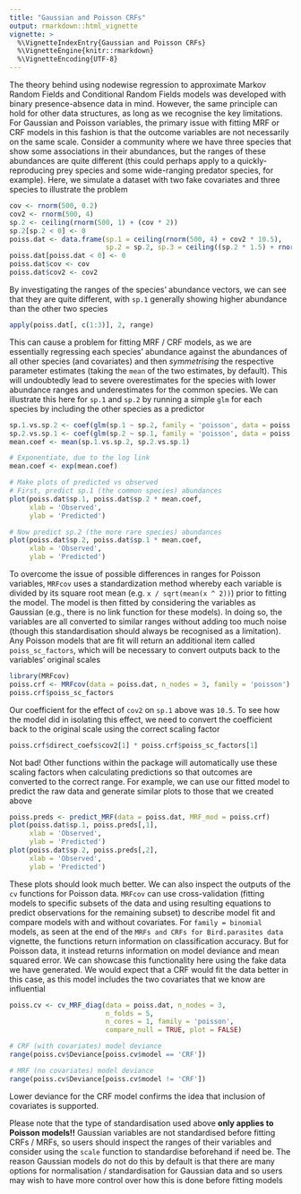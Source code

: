 ```yaml
---
title: "Gaussian and Poisson CRFs"
output: rmarkdown::html_vignette
vignette: >
  %\VignetteIndexEntry{Gaussian and Poisson CRFs}
  %\VignetteEngine{knitr::rmarkdown}
  %\VignetteEncoding{UTF-8}
---
```


The theory behind using nodewise regression to approximate Markov Random Fields and Conditional Random Fields models was developed with binary presence-absence data in mind. However, the same principle can hold for other data structures, as long as we recognise the key limitations. For Gaussian and Poisson variables, the primary issue with fitting MRF or CRF models in this fashion is that the outcome variables are not necessarily on the same scale. Consider a community where we have three species that show some associations in their abundances, but the ranges of these abundances are quite different (this could perhaps apply to a quickly-reproducing prey species and some wide-ranging predator species, for example). Here, we simulate a dataset with two fake covariates and three species to illustrate the problem
```r
cov <- rnorm(500, 0.2)
cov2 <- rnorm(500, 4)
sp.2 <- ceiling(rnorm(500, 1) + (cov * 2))
sp.2[sp.2 < 0] <- 0
poiss.dat <- data.frame(sp.1 = ceiling(rnorm(500, 4) + cov2 * 10.5),
                        sp.2 = sp.2, sp.3 = ceiling((sp.2 * 1.5) + rnorm(500, 0.1)))
poiss.dat[poiss.dat < 0] <- 0
poiss.dat$cov <- cov
poiss.dat$cov2 <- cov2
```

By investigating the ranges of the species' abundance vectors, we can see that they are quite different, with `sp.1` generally showing higher abundance than the other two species
```r
apply(poiss.dat[, c(1:3)], 2, range)
```

This can cause a problem for fitting MRF / CRF models, as we are essentially regressing each species' abundance against the abundances of all other species (and covariates) and then *symmetrising* the respective parameter estimates (taking the `mean` of the two estimates, by default). This will undoubtedly lead to severe overestimates for the species with lower abundance ranges and underestimates for the common species. We can illustrate this here for `sp.1` and `sp.2` by running a simple `glm` for each species by including the other species as a predictor
```r
sp.1.vs.sp.2 <- coef(glm(sp.1 ~ sp.2, family = 'poisson', data = poiss.dat))[2]
sp.2.vs.sp.1 <- coef(glm(sp.2 ~ sp.1, family = 'poisson', data = poiss.dat))[2]
mean.coef <- mean(sp.1.vs.sp.2, sp.2.vs.sp.1)

# Exponentiate, due to the log link
mean.coef <- exp(mean.coef)

# Make plots of predicted vs observed
# First, predict sp.1 (the common species) abundances
plot(poiss.dat$sp.1, poiss.dat$sp.2 * mean.coef, 
     xlab = 'Observed',
     ylab = 'Predicted')

# Now predict sp.2 (the more rare species) abundances
plot(poiss.dat$sp.2, poiss.dat$sp.1 * mean.coef, 
     xlab = 'Observed',
     ylab = 'Predicted')
```

To overcome the issue of possible differences in ranges for Poisson variables, `MRFcov` uses a standardization method whereby each variable is divided by its square root mean (e.g. `x / sqrt(mean(x ^ 2))`) prior to fitting the model. The model is then fitted by considering the variables as Gaussian (e.g., there is no link function for these models). In doing so, the variables are all converted to similar ranges without adding too much noise (though this standardisation should always be recognised as a limitation). Any Poisson models that are fit will return an additional item called `poiss_sc_factors`, which will be necessary to convert outputs back to the variables' original scales
```r
library(MRFcov)
poiss.crf <- MRFcov(data = poiss.dat, n_nodes = 3, family = 'poisson')
poiss.crf$poiss_sc_factors
```

Our coefficient for the effect of `cov2` on `sp.1` above was `10.5`. To see how the model did in isolating this effect, we need to convert the coefficient back to the original scale using the correct scaling factor
```r
poiss.crf$direct_coefs$cov2[1] * poiss.crf$poiss_sc_factors[1]
```

Not bad! Other functions within the package will automatically use these scaling factors when calculating predictions so that outcomes are converted to the correct range. For example, we can use our fitted model to predict the raw data and generate similar plots to those that we created above
```r
poiss.preds <- predict_MRF(data = poiss.dat, MRF_mod = poiss.crf)
plot(poiss.dat$sp.1, poiss.preds[,1], 
     xlab = 'Observed',
     ylab = 'Predicted')
plot(poiss.dat$sp.2, poiss.preds[,2], 
     xlab = 'Observed',
     ylab = 'Predicted')
```

These plots should look much better. We can also inspect the outputs of the `cv` functions for Poisson data. `MRFcov` can use cross-validation (fitting models to specific subsets of the data and using resulting equations to predict observations for the remaining subset) to describe model fit and compare models with and without covariates. For `family = binomial` models, as seen at the end of the `MRFs and CRFs for Bird.parasites data` vignette, the functions return information on classification accuracy. But for Poisson data, it instead returns information on model deviance and mean squared error. We can showcase this functionality here using the fake data we have generated. We would expect that a CRF would fit the data better in this case, as this model includes the two covariates that we know are influential
```r
poiss.cv <- cv_MRF_diag(data = poiss.dat, n_nodes = 3,
                        n_folds = 5,
                        n_cores = 1, family = 'poisson',
                        compare_null = TRUE, plot = FALSE)

# CRF (with covariates) model deviance
range(poiss.cv$Deviance[poiss.cv$model == 'CRF'])

# MRF (no covariates) model deviance
range(poiss.cv$Deviance[poiss.cv$model != 'CRF'])
```

Lower deviance for the CRF model confirms the idea that inclusion of covariates is supported.  
  
Please note that the type of standardisation used above **only applies to Poisson models!!** Gaussian variables are not standardised before fitting CRFs / MRFs, so users should inspect the ranges of their variables and consider using the `scale` function to standardise beforehand if need be. The reason Gaussian models do not do this by default is that there are many options for normalisation / standardisation for Gaussian data and so users may wish to have more control over how this is done before fitting models
